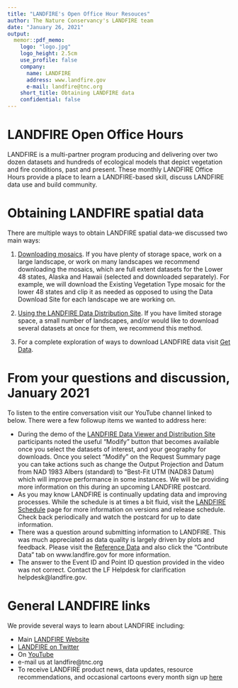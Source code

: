 ```yaml
---
title: "LANDFIRE's Open Office Hour Resouces"
author: The Nature Conservancy's LANDFIRE team
date: "January 26, 2021"
output:
  memor::pdf_memo:
    logo: "logo.jpg"
    logo_height: 2.5cm
    use_profile: false
    company:
      name: LANDFIRE
      address: www.landfire.gov
      e-mail: landfire@tnc.org
    short_title: Obtaining LANDFIRE data  
    confidential: false
---
```

# LANDFIRE Open Office Hours

LANDFIRE is a multi-partner program producing and delivering over two dozen datasets and hundreds of ecological models that depict vegetation and fire conditions, past and present.  These monthly LANDFIRE Office Hours provide a place to learn a LANDFIRE-based skill, discuss LANDFIRE data use and build community.


# Obtaining LANDFIRE spatial data

There are multiple ways to obtain LANDFIRE spatial data-we discussed two main ways:

1. [Downloading mosaics](https://www.landfire.gov/version_comparison.php).  If you have plenty of storage space, work on a large landscape, or work on many landscapes we recommend downloading the mosaics, which are full extent datasets for the Lower 48 states, Alaska and Hawaii (selected and downloaded separately). For example, we will download the Existing Vegetation Type mosaic for the lower 48 states and clip it as needed as opposed to using the Data Download Site for each landscape we are working on.

2. [Using the LANDFIRE Data Distribution Site](https://www.landfire.gov/viewer/). If you have limited storage space, a small number of landscapes, and/or would like to download several datasets at once for them, we recommend this method.

3. For a complete exploration of ways to download LANDFIRE data visit [Get Data](https://www.landfire.gov/viewer/).

# From your questions and discussion, January 2021
To listen to the entire conversation visit our YouTube channel linked to below.  There were a few followup items we wanted to address here:

* During the demo of the [LANDFIRE Data Viewer and Distribution Site](https://www.landfire.gov/viewer/viewer.html) participants noted the useful "Modify" button that becomes available once you select the datasets of interest, and your geography for downloads.  Once you select "Modify" on the Request Summary page you can take actions such as change the Output Projection and Datum from NAD 1983 Albers (standard) to "Best-Fit UTM (NAD83 Datum) which will improve performance in some instances. We will be providing more information on this during an upcoming LANDFIRE postcard.
* As you may know LANDFIRE is continually updating data and improving processes.  While the schedule is at times a bit fluid, visit the [LANDFIRE Schedule](https://www.landfire.gov/lf_schedule.php) page for more information on versions and release schedule.  Check back periodically and watch the postcard for up to date information.
* There was a question around submitting information to LANDFIRE.  This was much appreciated as data quality is largely driven by plots and feedback.  Please visit the [Reference Data](https://www.landfire.gov/participate_refdata.php) and also click the "Contribute Data" tab on www.landfire.gov for more information.
* The answer to the Event ID and Point ID question provided in the video was not correct. Contact the LF Helpdesk for clarification helpdesk@landfire.gov.


# General LANDFIRE links
We provide several ways to learn about LANDFIRE including:

* Main [LANDFIRE Website](www.landfire.gov)
* [LANDFIRE on Twitter](https://twitter.com/nature_LANDFIRE)
* On [YouTube](https://www.youtube.com/channel/UCDPBP2fRXsfSBNjnLrzqxUw)
* e-mail us at landfire@tnc.org
* To receive LANDFIRE product news, data updates, resource recommendations, and occasional cartoons every month sign up [here](https://landfire.us9.list-manage.com/subscribe?u=25aeabb346a09aaf1c528f007&id=2f025aaae2)




